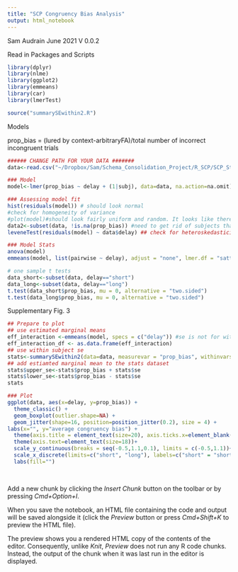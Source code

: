 ```yaml
---
title: "SCP Congruency Bias Analysis"
output: html_notebook
---
```


Sam Audrain June 2021 
V 0.0.2
 
Read in Packages and Scripts
```r
library(dplyr)
library(nlme)
library(ggplot2)
library(emmeans)
library(car)
library(lmerTest)

source("summarySEwithin2.R")

```


Models

prop_bias = (lured by context-arbitraryFA)/total number of incorrect incongruent trials

```r

###### CHANGE PATH FOR YOUR DATA #######
data<-read.csv("~/Dropbox/Sam/Schema_Consolidation_Project/R_SCP/SCP_StatsModels_GitHub/R_congruency_bias.csv")

### Model 
model<-lmer(prop_bias ~ delay + (1|subj), data=data, na.action=na.omit)

### Assessing model fit 
hist(residuals(model)) # should look normal 
#check for homogeneity of variance
#plot(model)#should look fairly uniform and random. It looks like there's a correlation but this is apparently ok: https://stats.stackexchange.com/questions/5235/what-is-the-expected-correlation-between-residual-and-the-dependent-variable? 
data2<-subset(data, !is.na(prop_bias)) #need to get rid of subjects that were dropped from the model/NA's, otherwise leveneTest will say mismatch
leveneTest(residuals(model) ~ data$delay) ## check for heteroskedasticity suggests ok 

### Model Stats
anova(model)
emmeans(model, list(pairwise ~ delay), adjust = "none", lmer.df = "satterthwaite") #pairwise comparisons 

# one sample t tests
data_short<-subset(data, delay=="short")
data_long<-subset(data, delay=="long")
t.test(data_short$prop_bias, mu = 0, alternative = "two.sided")
t.test(data_long$prop_bias, mu = 0, alternative = "two.sided")

```

Supplementary Fig. 3
```r

## Prepare to plot 
## use estimated marginal means 
eff_interaction <-emmeans(model, specs = c("delay")) #se is not for within subject data here
eff_interaction_df <- as.data.frame(eff_interaction)
## use within subject se 
stats<-summarySEwithin2(data=data, measurevar = "prop_bias", withinvars = c("delay"), idvar = "subj", na.rm=TRUE)
## add estiamted marginal mean to the stats dataset 
stats$upper_se<-stats$prop_bias + stats$se
stats$lower_se<-stats$prop_bias - stats$se
stats

### Plot
ggplot(data, aes(x=delay, y=prop_bias)) + 
  theme_classic() +
  geom_boxplot(outlier.shape=NA) +
  geom_jitter(shape=16, position=position_jitter(0.2), size = 4) +
labs(x="", y="average congruency bias") +
  theme(axis.title = element_text(size=20), axis.ticks.x=element_blank()) +
  theme(axis.text=element_text(size=18))+
  scale_y_continuous(breaks = seq(-0.5,1.1,0.1), limits = c(-0.5,1.1))+
  scale_x_discrete(limits=c("short", "long"), labels=c("short" = "short", "long" = "long"))+
  labs(fill="")
  
  

```



Add a new chunk by clicking the *Insert Chunk* button on the toolbar or by pressing *Cmd+Option+I*.

When you save the notebook, an HTML file containing the code and output will be saved alongside it (click the *Preview* button or press *Cmd+Shift+K* to preview the HTML file). 

The preview shows you a rendered HTML copy of the contents of the editor. Consequently, unlike *Knit*, *Preview* does not run any R code chunks. Instead, the output of the chunk when it was last run in the editor is displayed.

